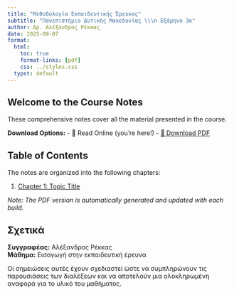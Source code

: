 ```yaml
---
title: "Μεθοδολογία Εκπαιδευτικής Έρευνας"
subtitle: "Πανεπιστήμιο Δυτικής Μακεδονίας \\\n Εξάμηνο 3ο"
author: Δρ. Αλέξανδρος Ρέκκας
date: 2025-09-07
format:
  html:
    toc: true
    format-links: [pdf]
    css: ../styles.css
  typst: default
---
```


::: {.content-visible when-format="html"}

# Welcome to the Course Notes

These comprehensive notes cover all the material presented in the course.

**Download Options:**
- 📖 Read Online (you're here!)
- [📄 Download PDF](Εισαγωγή-στην-επιχειρησιακή-έρευνα-Notes.pdf)

## Table of Contents

The notes are organized into the following chapters:

1. [Chapter 1: Topic Title](chapter-01.qmd)

*Note: The PDF version is automatically generated and updated with each build.*

## Σχετικά

**Συγγραφέας:** Αλέξανδρος Ρέκκας  
**Μάθημα:** Εισαγωγή στην εκπαιδευτική έρευνα

Οι σημειώσεις αυτές έχουν σχεδιαστεί ώστε να συμπληρώνουν τις παρουσιάσεις των διαλέξεων και να αποτελούν μια
ολοκληρωμένη αναφορά για το υλικό του μαθήματος.

:::
